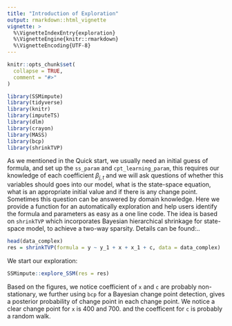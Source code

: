```yaml
---
title: "Introduction of Exploration"
output: rmarkdown::html_vignette
vignette: >
  %\VignetteIndexEntry{exploration}
  %\VignetteEngine{knitr::rmarkdown}
  %\VignetteEncoding{UTF-8}
---
```


```r
knitr::opts_chunk$set(
  collapse = TRUE,
  comment = "#>"
)
```

```r
library(SSMimpute)
library(tidyverse)
library(knitr)
library(imputeTS)
library(dlm)
library(crayon)
library(MASS)
library(bcp)
library(shrinkTVP)
```
As we mentioned in the Quick start, we usually need an initial guess of formula, and set up the `ss_param` and `cpt_learning_param`, this requires our knowledge of each coefficient $\beta_{j,t}$ and we will ask questions of whether this variables should goes into our model, what is the state-space equation, what is an appropriate initial value and if there is any change point. Sometimes this question can be answered by domain knowledge. Here we provide a function for an automatically exploration and help users identify the formula and parameters as easy as a one line code. The idea is based on `shrinkTVP` which incorporates Bayesian hierarchical shrinkage for state-space model, to achieve a two-way sparsity. Details can be found:..

```r
head(data_complex)
res = shrinkTVP(formula = y ~ y_1 + x + x_1 + c, data = data_complex)
```
We start our exploration:
```r
SSMimpute::explore_SSM(res = res)
```
Based on the figures, we notice coefficient of `x` and `c` are probably non-stationary, we further using `bcp` for a Bayesian change point detection, gives a posterior probability of change point in each change point. We notice a clear change point for `x` is 400 and 700. and the coefficent for `c` is probably a random walk.



